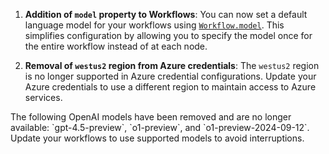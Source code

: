 1. **Addition of `model` property to Workflows**: You can now set a default language model for your workflows using [`Workflow.model`](https://api.vapi.ai/api#:~:text=TrieveKnowledgeBaseImport-,Workflow,-UpdateWorkflowDTO). This simplifies configuration by allowing you to specify the model once for the entire workflow instead of at each node.

2. **Removal of `westus2` region from Azure credentials**: The `westus2` region is no longer supported in Azure credential configurations. Update your Azure credentials to use a different region to maintain access to Azure services.

<Warning>
  The following OpenAI models have been removed and are no longer available: `gpt-4.5-preview`, `o1-preview`, and `o1-preview-2024-09-12`.  
  Update your workflows to use supported models to avoid interruptions.
</Warning>